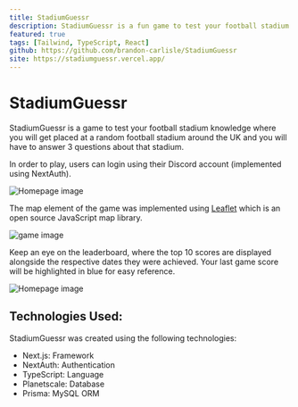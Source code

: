 ```yaml
---
title: StadiumGuessr
description: StadiumGuessr is a fun game to test your football stadium knowledge.
featured: true
tags: [Tailwind, TypeScript, React]
github: https://github.com/brandon-carlisle/StadiumGuessr
site: https://stadiumguessr.vercel.app/
---
```


# StadiumGuessr

StadiumGuessr is a game to test your football stadium knowledge where you will get placed at a random football stadium around the UK and you will have to answer 3 questions about that stadium.

In order to play, users can login using their Discord account (implemented using NextAuth).

<Image
  src="/projects/sg_home.webp"
  alt="Homepage image"
  width={1920}
  height={1032}
  priority
/>

The map element of the game was implemented using [Leaflet](https://leafletjs.com/) which is an open source JavaScript map library.

<Image
  src="/projects/sg_game.webp"
  alt="game image"
  width={1920}
  height={1032}
/>

Keep an eye on the leaderboard, where the top 10 scores are displayed alongside the respective dates they were achieved. Your last game score will be highlighted in blue for easy reference.

<Image
  src="/projects/sg_leaderboard.webp"
  alt="Homepage image"
  width={1920}
  height={1032}
/>

## Technologies Used:

StadiumGuessr was created using the following technologies:

- Next.js: Framework
- NextAuth: Authentication
- TypeScript: Language
- Planetscale: Database
- Prisma: MySQL ORM
